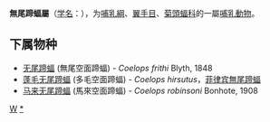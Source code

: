 {{Unreferenced|time=2020-05-06T00:04:08+00:00}}
{{Automatic taxobox
| taxon = Coelops
| authority =  Blyth, 1848
| subdivision_ranks = 種
| subdivision = 见正文
}}

'''無尾蹄蝠屬'''（[[学名|学名]]：{{lang|la|''Coelops''}}），为[[哺乳綱|哺乳綱]]、[[翼手目|翼手目]]、[[菊頭蝠科|菊頭蝠科]]的一屬[[哺乳動物|哺乳動物]]。

==下属物种==
* [[无尾蹄蝠|无尾蹄蝠]] (無尾空面蹄蝠) - ''Coelops frithi'' Blyth, 1848
* [[蓬毛无尾蹄蝠|蓬毛无尾蹄蝠]] (多毛空面蹄蝠) - ''Coelops hirsutus''，[[菲律宾無尾蹄蝠|菲律宾無尾蹄蝠]]
* [[马来无尾蹄蝠|马来无尾蹄蝠]] (馬來空面蹄蝠) - ''Coelops robinsoni'' Bonhote, 1908

{{Taxonbar|from=Q868187}}

[[Category:菊頭蝠科|W]]
[[Category:无尾蹄蝠属|*]]

{{bat-stub}}